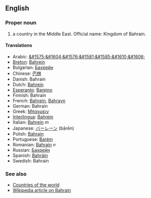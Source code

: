==English==

===Proper noun===

# a country in the Middle East. Official name: Kingdom of Bahrain.

====Translations====
*Arabic: [[&#1575;&#1604;&#1576;&#1581;&#1585;&#1610;&#1606;]]
*[[Breton]]: [[Bahrein]]
*Bulgarian: [[Бахрейн]]
*Chinese: [[巴林]]
*Danish: Bahrain
*Dutch: [[Bahrein]]
*[[Esperanto]]: [[Barejno]]
*Finnish: Bahrain
*French: [[Bahreïn]], [[Bahrayn]]
*German: Bahrain
*Greek: [[Μπαχρέιν]]
*[[Interlingua]]: [[Bahrein]]
*Italian: [[Bahrein]] ''m''
*Japanese: [[バーレーン]] (bārēn)
*Polish: [[Bahrajn]]
*Portuguese: [[Barém]]
*Romanian: [[Bahrain]] ''n''
*Russian: [[Бахрейн]]
*Spanish: [[Bahráin]]
*Swedish: Bahrain

===See also===
*[[Countries of the world]]
*[[en:Bahrain|Wikipedia article on Bahrain]]